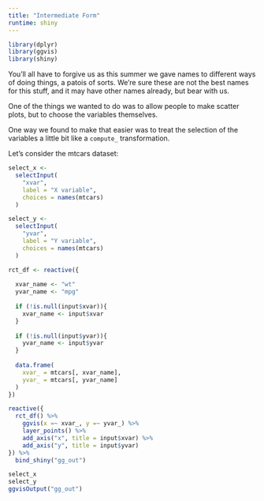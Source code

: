 ```yaml
---
title: "Intermediate Form"
runtime: shiny
---
```


```r
library(dplyr)
library(ggvis)
library(shiny)
```

You'll all have to forgive us as this summer we gave names to different ways of doing things, a patois of sorts. We're sure these are not the best names for this stuff, and it may have other names already, but bear with us.

One of the things we wanted to do was to allow people to make scatter plots, but to choose the variables themselves.

One way we found to make that easier was to treat the selection of the variables a little bit like a `compute_` transformation.

Let's consider the mtcars dataset:

```r
select_x <- 
  selectInput(
    "xvar",
    label = "X variable",
    choices = names(mtcars)
  )

select_y <- 
  selectInput(
    "yvar",
    label = "Y variable",
    choices = names(mtcars)
  )

rct_df <- reactive({
  
  xvar_name <- "wt"
  yvar_name <- "mpg"
  
  if (!is.null(input$xvar)){
    xvar_name <- input$xvar
  }
  
  if (!is.null(input$yvar)){
    yvar_name <- input$yvar
  }
  
  data.frame(
    xvar_ = mtcars[, xvar_name], 
    yvar_ = mtcars[, yvar_name]
  )
})

reactive({
  rct_df() %>%
    ggvis(x =~ xvar_, y =~ yvar_) %>%
    layer_points() %>%
    add_axis("x", title = input$xvar) %>%
    add_axis("y", title = input$yvar)
}) %>% 
  bind_shiny("gg_out")

```

```r
select_x
select_y
ggvisOutput("gg_out")
```


